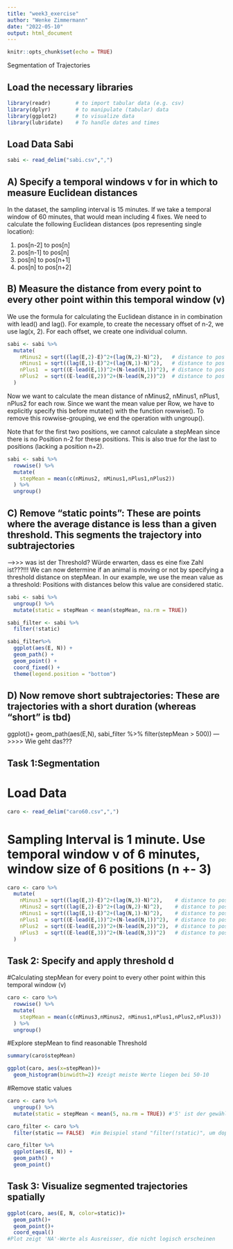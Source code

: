 ```yaml
---
title: "week3_exercise"
author: "Wenke Zimmermann"
date: "2022-05-10"
output: html_document
---
```


```r
knitr::opts_chunk$set(echo = TRUE)
```

Segmentation of Trajectories

## Load the necessary libraries ###
```r
library(readr)        # to import tabular data (e.g. csv)
library(dplyr)        # to manipulate (tabular) data
library(ggplot2)      # to visualize data
library(lubridate)    # To handle dates and times
```

## Load Data Sabi
```r
sabi <- read_delim("sabi.csv",",")
```

## A) Specify a temporal windows v for in which to measure Euclidean distances
In the dataset, the sampling interval is 15 minutes. If we take a temporal window of 60 minutes, that would mean including 4 fixes. We need to calculate the following Euclidean distances (pos representing single location):

1) pos[n-2] to pos[n]
2) pos[n-1] to pos[n]
3) pos[n] to pos[n+1]
4) pos[n] to pos[n+2]


## B) Measure the distance from every point to every other point within this temporal window (v)
We use the formula for calculating the Euclidean distance in in combination with lead() and lag(). For example, to create the necessary offset of n-2, we use lag(x, 2). For each offset, we create one individual column.
```r
sabi <- sabi %>%
  mutate(
    nMinus2 = sqrt((lag(E,2)-E)^2+(lag(N,2)-N)^2),   # distance to pos -30 minutes
    nMinus1 = sqrt((lag(E,1)-E)^2+(lag(N,1)-N)^2),   # distance to pos -15 minutes
    nPlus1  = sqrt((E-lead(E,1))^2+(N-lead(N,1))^2), # distance to pos +15 mintues
    nPlus2  = sqrt((E-lead(E,2))^2+(N-lead(N,2))^2)  # distance to pos +30 minutes
  )
```

Now we want to calculate the mean distance of nMinus2, nMinus1, nPlus1, nPlus2 for each row. Since we want the mean value per Row, we have to explicitly specify this before mutate() with the function rowwise(). To remove this rowwise-grouping, we end the operation with ungroup().

Note that for the first two positions, we cannot calculate a stepMean since there is no Position n-2 for these positions. This is also true for the last to positions (lacking a position n+2).
```r
sabi <- sabi %>%
  rowwise() %>%
  mutate(
    stepMean = mean(c(nMinus2, nMinus1,nPlus1,nPlus2))
  ) %>%
  ungroup() 
```


## C) Remove “static points”: These are points where the average distance is less than a given threshold. This segments the trajectory into subtrajectories
---->>> was ist der Threshold? Würde erwarten, dass es eine fixe Zahl ist???!!!
We can now determine if an animal is moving or not by specifying a threshold distance on stepMean. In our example, we use the mean value as a threshold: Positions with distances below this value are considered static.
```r
sabi <- sabi %>% 
  ungroup() %>%
  mutate(static = stepMean < mean(stepMean, na.rm = TRUE))

sabi_filter <- sabi %>%
  filter(!static)

sabi_filter%>%
  ggplot(aes(E, N)) +
  geom_path() +
  geom_point() +
  coord_fixed() +
  theme(legend.position = "bottom")
```


## D) Now remove short subtrajectories: These are trajectories with a short duration (whereas “short” is tbd)
ggplot()+
  geom_path(aes(E,N), sabi_filter %>% filter(stepMean > 500))
--->>>> Wie geht das???



## Task 1:Segmentation
# Load Data
```r
caro <- read_delim("caro60.csv",",")
```

# Sampling Interval is 1 minute. Use temporal window v of 6 minutes, window size of 6 positions (n +- 3)
```r
caro <- caro %>%
  mutate(
    nMinus3 = sqrt((lag(E,3)-E)^2+(lag(N,3)-N)^2),    # distance to pos -3 minutes
    nMinus2 = sqrt((lag(E,2)-E)^2+(lag(N,2)-N)^2),    # distance to pos -2 minutes
    nMinus1 = sqrt((lag(E,1)-E)^2+(lag(N,1)-N)^2),    # distance to pos -1 minutes
    nPlus1  = sqrt((E-lead(E,1))^2+(N-lead(N,1))^2),  # distance to pos +1 mintues
    nPlus2  = sqrt((E-lead(E,2))^2+(N-lead(N,2))^2),  # distance to pos +2 minutes
    nPlus3  = sqrt((E-lead(E,3))^2+(N-lead(N,3))^2)   # distance to pos +3 minutes
  )
```


## Task 2: Specify and apply threshold d
#Calculating stepMean for every point to every other point within this temporal window (v)
```r
caro <- caro %>%
  rowwise() %>%
  mutate(
    stepMean = mean(c(nMinus3,nMinus2, nMinus1,nPlus1,nPlus2,nPlus3))
  ) %>%
  ungroup()
```

#Explore stepMean to find reasonable Threshold
```r
summary(caro$stepMean)

ggplot(caro, aes(x=stepMean))+         
  geom_histogram(binwidth=2) #zeigt meiste Werte liegen bei 50-10
```

#Remove static values
```r
caro <- caro %>% 
  ungroup() %>%
  mutate(static = stepMean < mean(5, na.rm = TRUE)) #'5' ist der gewählte Threshold

caro_filter <- caro %>%
  filter(static == FALSE)  #im Beispiel stand "filter(!static)", um doppelte Verneinung zu vermeiden 

caro_filter %>%
  ggplot(aes(E, N)) +
  geom_path() +
  geom_point()
```


## Task 3: Visualize segmented trajectories spatially
```r
ggplot(caro, aes(E, N, color=static))+
  geom_path()+
  geom_point()+
  coord_equal()
#Plot zeigt 'NA'-Werte als Ausreisser, die nicht logisch erscheinen
```




